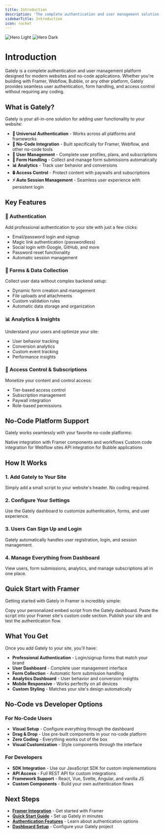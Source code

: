 ```yaml
---
title: Introduction
description: 'The complete authentication and user management solution for no-code platforms and custom websites'
sidebarTitle: Introduction
icon: rocket
---
```


<img
  className="block dark:hidden"
  src="/images/hero-dark.png"
  alt="Hero Light"
/>
<img
  className="hidden dark:block"
  src="/images/hero-dark.png"
  alt="Hero Dark"
/>

# Introduction

Gately is a complete authentication and user management platform designed for modern websites and no-code applications. Whether you're building with Framer, Webflow, Bubble, or any other platform, Gately provides seamless user authentication, form handling, and access control without requiring any coding.

## What is Gately?

Gately is your all-in-one solution for adding user functionality to your website:

- **🔐 Universal Authentication** - Works across all platforms and frameworks
- **🎨 No-Code Integration** - Built specifically for Framer, Webflow, and other no-code tools
- **👥 User Management** - Complete user profiles, plans, and subscriptions
- **📝 Form Handling** - Collect and manage form submissions automatically
- **📊 Analytics** - Track user behavior and conversions
- **🔒 Access Control** - Protect content with paywalls and subscriptions
- **⚡ Auto Session Management** - Seamless user experience with persistent login

## Key Features

### 🔐 Authentication
Add professional authentication to your site with just a few clicks:
- Email/password login and signup
- Magic link authentication (passwordless)
- Social login with Google, GitHub, and more
- Password reset functionality
- Automatic session management

### 📝 Forms & Data Collection
Collect user data without complex backend setup:
- Dynamic form creation and management
- File uploads and attachments
- Custom validation rules
- Automatic data storage and organization

### 📊 Analytics & Insights
Understand your users and optimize your site:
- User behavior tracking
- Conversion analytics
- Custom event tracking
- Performance insights

### 🎯 Access Control & Subscriptions
Monetize your content and control access:
- Tier-based access control
- Subscription management
- Paywall integration
- Role-based permissions

## No-Code Platform Support

Gately works seamlessly with your favorite no-code platforms:

<CardGroup cols={3}>
  <Card title="Framer" icon="framer">
    Native integration with Framer components and workflows
  </Card>
  <Card title="Webflow" icon="webflow">
    Custom code integration for Webflow sites
  </Card>
  <Card title="Bubble" icon="bubble">
    API integration for Bubble applications
  </Card>
</CardGroup>

## How It Works

### 1. Add Gately to Your Site
Simply add a small script to your website's header. No coding required.

### 2. Configure Your Settings
Use the Gately dashboard to customize authentication, forms, and user experience.

### 3. Users Can Sign Up and Login
Gately automatically handles user registration, login, and session management.

### 4. Manage Everything from Dashboard
View users, form submissions, analytics, and manage subscriptions all in one place.

## Quick Start with Framer

Getting started with Gately in Framer is incredibly simple:

<Steps>
  <Step title="Get Your Embed Code">
    Copy your personalized embed script from the Gately dashboard.
  </Step>
  <Step title="Add to Framer">
    Paste the script into your Framer site's custom code section.
  </Step>
  <Step title="Publish & Test">
    Publish your site and test the authentication flow.
  </Step>
</Steps>

## What You Get

Once you add Gately to your site, you'll have:

- **Professional Authentication** - Login/signup forms that match your brand
- **User Dashboard** - Complete user management interface
- **Form Collection** - Automatic form submission handling
- **Analytics Dashboard** - User behavior and conversion insights
- **Mobile Responsive** - Works perfectly on all devices
- **Custom Styling** - Matches your site's design automatically

## No-Code vs Developer Options

### For No-Code Users
- **Visual Setup** - Configure everything through the dashboard
- **Drag & Drop** - Use pre-built components in your no-code platform
- **Zero Coding** - Everything works out of the box
- **Visual Customization** - Style components through the interface

### For Developers
- **SDK Integration** - Use our JavaScript SDK for custom implementations
- **API Access** - Full REST API for custom integrations
- **Framework Support** - React, Vue, Svelte, Angular, and vanilla JS
- **Custom Components** - Build your own authentication flows

## Next Steps

- **[Framer Integration](/docs/framer)** - Get started with Framer
- **[Quick Start Guide](/docs/quickstart)** - Set up Gately in minutes
- **[Authentication Features](/docs/authentication)** - Learn about authentication options
- **[Dashboard Setup](https://app.usegately.com)** - Configure your Gately project